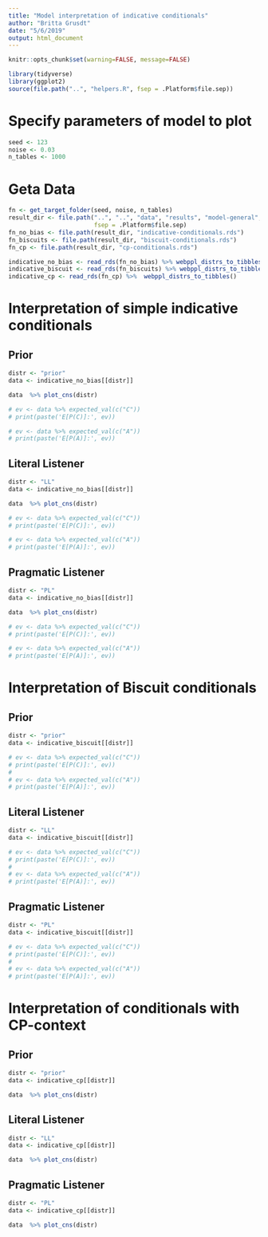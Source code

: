 ```yaml
---
title: "Model interpretation of indicative conditionals"
author: "Britta Grusdt"
date: "5/6/2019"
output: html_document
---
```


```r
knitr::opts_chunk$set(warning=FALSE, message=FALSE)
```

```r
library(tidyverse)
library(ggplot2)
source(file.path("..", "helpers.R", fsep = .Platform$file.sep))
```

# Specify parameters of model to plot

```r
seed <- 123
noise <- 0.03
n_tables <- 1000
```

# Geta Data

```r
fn <- get_target_folder(seed, noise, n_tables)
result_dir <- file.path("..", "..", "data", "results", "model-general", fn,
                        fsep = .Platform$file.sep)
fn_no_bias <- file.path(result_dir, "indicative-conditionals.rds")
fn_biscuits <- file.path(result_dir, "biscuit-conditionals.rds")
fn_cp <- file.path(result_dir, "cp-conditionals.rds")

indicative_no_bias <- read_rds(fn_no_bias) %>% webppl_distrs_to_tibbles()
indicative_biscuit <- read_rds(fn_biscuits) %>% webppl_distrs_to_tibbles()
indicative_cp <- read_rds(fn_cp) %>%  webppl_distrs_to_tibbles()
```

# Interpretation of simple indicative conditionals
## Prior

```r
distr <- "prior"
data <- indicative_no_bias[[distr]]

data  %>% plot_cns(distr)

# ev <- data %>% expected_val(c("C"))
# print(paste('E[P(C)]:', ev))

# ev <- data %>% expected_val(c("A"))
# print(paste('E[P(A)]:', ev))

```

## Literal Listener

```r
distr <- "LL"
data <- indicative_no_bias[[distr]]

data  %>% plot_cns(distr)

# ev <- data %>% expected_val(c("C"))
# print(paste('E[P(C)]:', ev))

# ev <- data %>% expected_val(c("A"))
# print(paste('E[P(A)]:', ev))
```

## Pragmatic Listener


```r
distr <- "PL"
data <- indicative_no_bias[[distr]]

data  %>% plot_cns(distr)

# ev <- data %>% expected_val(c("C"))
# print(paste('E[P(C)]:', ev))

# ev <- data %>% expected_val(c("A"))
# print(paste('E[P(A)]:', ev))

```


# Interpretation of Biscuit conditionals
## Prior

```r
distr <- "prior"
data <- indicative_biscuit[[distr]]

# ev <- data %>% expected_val(c("C"))
# print(paste('E[P(C)]:', ev))
# 
# ev <- data %>% expected_val(c("A"))
# print(paste('E[P(A)]:', ev))

```

## Literal Listener

```r
distr <- "LL"
data <- indicative_biscuit[[distr]]

# ev <- data %>% expected_val(c("C"))
# print(paste('E[P(C)]:', ev))
# 
# ev <- data %>% expected_val(c("A"))
# print(paste('E[P(A)]:', ev))
```

## Pragmatic Listener


```r
distr <- "PL"
data <- indicative_biscuit[[distr]]

# ev <- data %>% expected_val(c("C"))
# print(paste('E[P(C)]:', ev))
# 
# ev <- data %>% expected_val(c("A"))
# print(paste('E[P(A)]:', ev))

```



# Interpretation of conditionals with CP-context
## Prior

```r
distr <- "prior"
data <- indicative_cp[[distr]]

data  %>% plot_cns(distr)

```

## Literal Listener

```r
distr <- "LL"
data <- indicative_cp[[distr]]

data  %>% plot_cns(distr)

```

## Pragmatic Listener


```r
distr <- "PL"
data <- indicative_cp[[distr]]

data  %>% plot_cns(distr)
```


